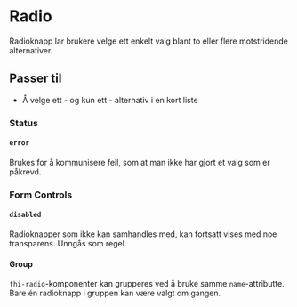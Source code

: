 
<Meta of={FhiRadioStories} />

# Radio

Radioknapp lar brukere velge ett enkelt valg blant to eller flere motstridende alternativer.

## Passer til

- Å velge ett - og kun ett - alternativ i en kort liste

<Canvas of={FhiRadioStories.Preview} />

<Controls />

### Status

#### `error`

Brukes for å kommunisere feil, som at man ikke har gjort et valg som er påkrevd.

<Canvas of={FhiRadioStories.Error} />

### Form Controls

#### `disabled`

Radioknapper som ikke kan samhandles med, kan fortsatt vises med noe transparens. Unngås som regel. 

<Canvas of={FhiRadioStories.Disabled} />


#### Group

`fhi-radio`-komponenter kan grupperes ved å bruke samme `name`-attributte. Bare én radioknapp i gruppen kan være valgt om gangen.

<Canvas of={FhiRadioStories.Group} />

